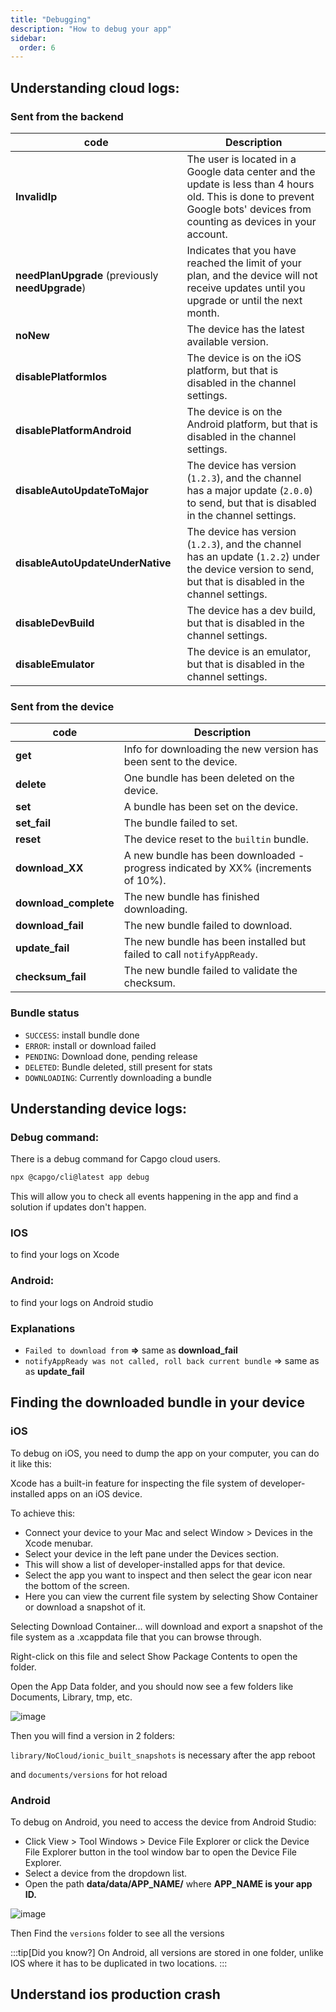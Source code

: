 ```yaml
---
title: "Debugging"
description: "How to debug your app"
sidebar:
  order: 6
---
```



## Understanding cloud logs:

### Sent from the backend

| code                          | Description                                                                                                                                                                 |
| ------------------------------------------------ | --------------------------------------------------------------------------------------------------------------------------------------------------------------------------- |
| **InvalidIp**                                    | The user is located in a Google data center and the update is less than 4 hours old. This is done to prevent Google bots' devices from counting as devices in your account. |
| **needPlanUpgrade** (previously **needUpgrade**) | Indicates that you have reached the limit of your plan, and the device will not receive updates until you upgrade or until the next month.                                  |
| **noNew**                                        | The device has the latest available version.                                                                                                                                |
| **disablePlatformIos**                           | The device is on the iOS platform, but that is disabled in the channel settings.                                                                                            |
| **disablePlatformAndroid**                       | The device is on the Android platform, but that is disabled in the channel settings.                                                                                        |
| **disableAutoUpdateToMajor**                     | The device has version (`1.2.3`), and the channel has a major update (`2.0.0`) to send, but that is disabled in the channel settings.                                       |
| **disableAutoUpdateUnderNative**                 | The device has version (`1.2.3`), and the channel has an update (`1.2.2`) under the device version to send, but that is disabled in the channel settings.                   |
| **disableDevBuild**                              | The device has a dev build, but that is disabled in the channel settings.                                                                                                   |
| **disableEmulator**                              | The device is an emulator, but that is disabled in the channel settings.                                                                                                    |

### Sent from the device

| code  | Description                                                                       |
| --------------------- | --------------------------------------------------------------------------------- |
| **get**               | Info for downloading the new version has been sent to the device.                 |
| **delete**            | One bundle has been deleted on the device.                                        |
| **set**               | A bundle has been set on the device.                                              |
| **set_fail**          | The bundle failed to set.                                                         |
| **reset**             | The device reset to the `builtin` bundle.                                         |
| **download_XX**       | A new bundle has been downloaded - progress indicated by XX% (increments of 10%). |
| **download_complete** | The new bundle has finished downloading.                                          |
| **download_fail**     | The new bundle failed to download.                                                |
| **update_fail**       | The new bundle has been installed but failed to call `notifyAppReady`.            |
| **checksum_fail**     | The new bundle failed to validate the checksum.                                   |

### Bundle status

* `SUCCESS`: install bundle done
* `ERROR`: install or download failed
* `PENDING`: Download done, pending release
* `DELETED`: Bundle deleted, still present for stats
* `DOWNLOADING`: Currently downloading a bundle

## Understanding device logs:

### Debug command:

There is a debug command for Capgo cloud users.

```bash
npx @capgo/cli@latest app debug
```

This will allow you to check all events happening in the app and find a solution if updates don't happen.

### IOS

to find your logs on Xcode

<LinkCard
    title="Getting the Device Log in Xcode"
    href="https://intercom.help/deploygate/en/articles/4682692-getting-the-device-log-in-xcode"
/>

### Android:

to find your logs on Android studio

<LinkCard
    title="View logs with Logcat"
    href="https://developer.android.com/studio/debug/am-logcat"
/>

### Explanations

* `Failed to download from` **=>** same as **download\_fail**
* `notifyAppReady was not called, roll back current bundle` => same as as **update\_fail**

## Finding the downloaded bundle in your device

### iOS

To debug on iOS, you need to dump the app on your computer, you can do it like this:

Xcode has a built-in feature for inspecting the file system of developer-installed apps on an iOS device.

To achieve this:

* Connect your device to your Mac and select Window > Devices in the Xcode menubar.
* Select your device in the left pane under the Devices section.
* This will show a list of developer-installed apps for that device.
* Select the app you want to inspect and then select the gear icon near the bottom of the screen.
* Here you can view the current file system by selecting Show Container or download a snapshot of it.

Selecting Download Container... will download and export a snapshot of the file system as a .xcappdata file that you can browse through.

Right-click on this file and select Show Package Contents to open the folder.

Open the App Data folder, and you should now see a few folders like Documents, Library, tmp, etc.

![image](https://user-images.githubusercontent.com/4084527/166708589-8d500351-e140-41c3-bea2-a037fe35243e.webp/)

Then you will find a version in 2 folders:

`library/NoCloud/ionic_built_snapshots` is necessary after the app reboot

and `documents/versions` for hot reload

### Android

To debug on Android, you need to access the device from Android Studio:

* Click View > Tool Windows > Device File Explorer or click the Device File Explorer button in the tool window bar to open the Device File Explorer.
* Select a device from the dropdown list.
* Open the path **data/data/APP\_NAME/** where **APP\_NAME is your app ID.**

![image](https://user-images.githubusercontent.com/4084527/166708728-8f96fc73-5d90-426f-8d27-301697347a5f.webp/)

Then Find the `versions` folder to see all the versions

:::tip[Did you know?]
On Android, all versions are stored in one folder, unlike IOS where it has to be duplicated in two locations.
:::

## Understand ios production crash

<LinkCard
    title="How to review your app’s crash logs"
    href="https://developer.apple.com/news/?id=nra79npr"
/>
